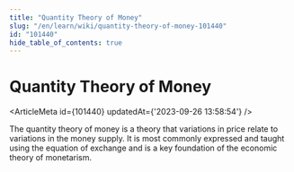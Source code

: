 ```yaml
---
title: "Quantity Theory of Money"
slug: "/en/learn/wiki/quantity-theory-of-money-101440"
id: "101440"
hide_table_of_contents: true
---
```



# Quantity Theory of Money

<ArticleMeta id={101440} updatedAt={'2023-09-26 13:58:54'} />
<div className='border-solid border-b border-t-0 my-4 border-[var(--ifm-color-gray-300)]' />

The quantity theory of money is a theory that variations in price relate to variations in the money supply. It is most commonly expressed and taught using the equation of exchange and is a key foundation of the economic theory of monetarism.
